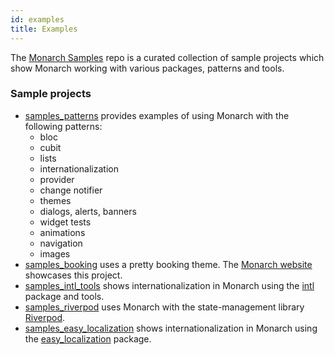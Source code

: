 ```yaml
---
id: examples
title: Examples
---
```


The [Monarch Samples](https://github.com/Dropsource/monarch_samples) 
repo is a curated collection of sample projects which show Monarch working with 
various packages, patterns and tools.

### Sample projects

- [samples_patterns](https://github.com/Dropsource/monarch_samples/tree/master/samples_patterns) provides examples of using Monarch 
  with the following patterns:
  - bloc
  - cubit
  - lists
  - internationalization
  - provider
  - change notifier
  - themes
  - dialogs, alerts, banners
  - widget tests
  - animations
  - navigation
  - images
- [samples_booking](https://github.com/Dropsource/monarch_samples/tree/master/samples_booking) uses a pretty booking theme. The [Monarch 
  website](https://monarchapp.io/) showcases this project.
- [samples_intl_tools](https://github.com/Dropsource/monarch_samples/tree/master/samples_intl_tools) shows internationalization in Monarch 
  using the [intl](https://github.com/dart-lang/intl) package and tools.
- [samples_riverpod](https://github.com/Dropsource/monarch_samples/tree/master/samples_riverpod) uses Monarch with the state-management library 
  [Riverpod](https://riverpod.dev/).
- [samples_easy_localization](https://github.com/Dropsource/monarch_samples/tree/master/samples_easy_localization) shows internationalization 
  in Monarch using the [easy_localization](https://github.com/aissat/easy_localization) package.
